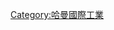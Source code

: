 {{Navbox
|state = autocollapse
|name = 哈曼國際工業
|title = [[哈曼國際工業]]
|image = [[File:Harman_Primary_Corporate_Logo_CMYK.png|150px]]
|above = 
|abovestyle = 
|listclass = hlist

|group1 = 人物
|list1 = 
* [[David E. Blackmer]]
* [[Graham Blyth]] 
* [[Phil Dudderidge]] 
* [[Sidney Harman]]
* [[James Bullough Lansing]]
* [[Francis F. Lee]]
* [[Mark Levinson]]

|group2 = 分支
|list2 = 
* [[AKG]]
* [[AMX]]
* [[BSS]]
* [[Crown]]
* [[Dbx]]
* [[DigiTech]]
* [[Harman Kardon]]
* [[HiQnet]]
* [[Infinity]]
* [[JBL]]
** [[JBL Pro]]
** [[JBL Synthesis]]
* [[Lexicon]]
* [[Mark Levinson]]
* [[Martin]]
* [[Revel]]
* [[Soundcraft]]
* [[Stunder]]

|belowstyle = 
|below = 
}}
<noinclude>
[[Category:哈曼國際工業]]
</noinclude>
